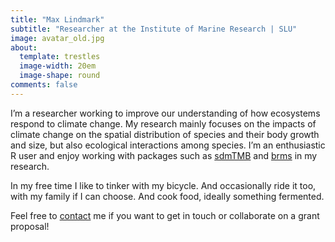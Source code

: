 ```yaml
---
title: "Max Lindmark"
subtitle: "Researcher at the Institute of Marine Research | SLU"
image: avatar_old.jpg
about:
  template: trestles
  image-width: 20em
  image-shape: round
comments: false
---
```


::: {.g-col-8}

I'm a researcher working to improve our understanding of how ecosystems respond to climate change. My research mainly focuses on the impacts of climate change on the spatial distribution of species and their body growth and size, but also ecological interactions among species. I'm an enthusiastic R user and enjoy working with packages such as [sdmTMB](https://pbs-assess.github.io/sdmTMB/index.html) and [brms](https://paul-buerkner.github.io/brms/) in my research.

In my free time I like to tinker with my bicycle. And occasionally ride it too, with my family if I can choose. And cook food, ideally something fermented.

Feel free to [contact](contact) me if you want to get in touch or collaborate on a grant proposal!
:::
